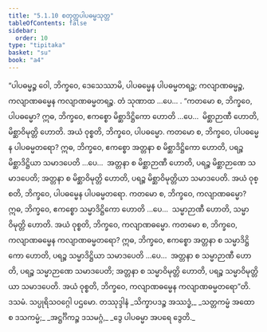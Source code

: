 ```yaml
---
title: "5.1.10 စတုတ္ထပါပဓမ္မသုတ္တ"
tableOfContents: false
sidebar:
  order: 10
type: "tipitaka"
basket: "su"
book: "a4"
---
```



<DynamicBreadcrumb />

<Division number="210" book="a4" e="ch" v="15" p="546">

<Paragraph number="1364" book="a4">
“ပါပဓမ္မဉ္စ ဝေါ, ဘိက္ခဝေ, ဒေသေဿာမိ, ပါပဓမ္မေန ပါပဓမ္မတရဉ္စ; ကလျာဏဓမ္မဉ္စ, ကလျာဏဓမ္မေန ကလျာဏဓမ္မတရဉ္စ. တံ သုဏာထ …ပေ… .
</Paragraph>

<Paragraph number="1365" book="a4">
“ကတမော စ, ဘိက္ခဝေ, ပါပဓမ္မော? ဣဓ, ဘိက္ခဝေ, ဧကစ္စော မိစ္ဆာဒိဋ္ဌိကော ဟောတိ …ပေ…  မိစ္ဆာဉာဏီ ဟောတိ, မိစ္ဆာဝိမုတ္တိ ဟောတိ. အယံ ဝုစ္စတိ, ဘိက္ခဝေ, ပါပဓမ္မော.
</Paragraph>

<Paragraph number="1366" book="a4">
ကတမော စ, ဘိက္ခဝေ, ပါပဓမ္မေန ပါပဓမ္မတရော? ဣဓ, ဘိက္ခဝေ, ဧကစ္စော အတ္တနာ စ မိစ္ဆာဒိဋ္ဌိကော ဟောတိ, ပရဉ္စ မိစ္ဆာဒိဋ္ဌိယာ သမာဒပေတိ …ပေ…  အတ္တနာ စ မိစ္ဆာဉာဏီ ဟောတိ, ပရဉ္စ မိစ္ဆာဉာဏေ သမာဒပေတိ; အတ္တနာ စ မိစ္ဆာဝိမုတ္တိ ဟောတိ, ပရဉ္စ မိစ္ဆာဝိမုတ္တိယာ သမာဒပေတိ. အယံ ဝုစ္စတိ, ဘိက္ခဝေ, ပါပဓမ္မေန ပါပဓမ္မတရော.
</Paragraph>

<Paragraph number="1367" book="a4">
ကတမော စ, ဘိက္ခဝေ, ကလျာဏဓမ္မော? ဣဓ, ဘိက္ခဝေ, ဧကစ္စော သမ္မာဒိဋ္ဌိကော ဟောတိ …ပေ…  သမ္မာဉာဏီ ဟောတိ, သမ္မာဝိမုတ္တိ ဟောတိ. အယံ ဝုစ္စတိ, ဘိက္ခဝေ, ကလျာဏဓမ္မော.
</Paragraph>

<Paragraph number="1368" book="a4">
ကတမော စ, ဘိက္ခဝေ, ကလျာဏဓမ္မေန ကလျာဏဓမ္မတရော? ဣဓ, ဘိက္ခဝေ, ဧကစ္စော အတ္တနာ စ သမ္မာဒိဋ္ဌိကော ဟောတိ, ပရဉ္စ သမ္မာဒိဋ္ဌိယာ သမာဒပေတိ …ပေ…  အတ္တနာ စ သမ္မာဉာဏီ ဟောတိ, ပရဉ္စ သမ္မာဉာဏေ သမာဒပေတိ; အတ္တနာ စ သမ္မာဝိမုတ္တိ ဟောတိ, ပရဉ္စ သမ္မာဝိမုတ္တိယာ သမာဒပေတိ. အယံ ဝုစ္စတိ, ဘိက္ခဝေ, ကလျာဏဓမ္မေန ကလျာဏဓမ္မတရော”တိ.

</Paragraph>
</Division>

<Paragraph number="1369" type="center" book="a4">
ဒသမံ.



</Paragraph>

<Paragraph number="1370" type="center" book="a4">
သပ္ပုရိသဝဂ္ဂေါ ပဌမော.



</Paragraph>

<Paragraph number="1371" type="center" book="a4">
တဿုဒ္ဒါနံ


</Paragraph>

<Paragraph number="1372" type="verses" book="a4">
_သိက္ခာပဒဉ္စ အဿဒ္ဓံ,_  
_သတ္တကမ္မံ အထော စ ဒသကမ္မံ;_  
_အဋ္ဌင်္ဂိကဉ္စ ဒသမဂ္ဂံ,_  
_ဒွေ ပါပဓမ္မာ အပရေ ဒွေတိ._
</Paragraph>